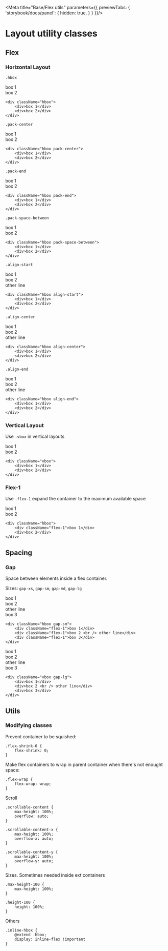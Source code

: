 
<Meta
    title="Base/Flex utils"
    parameters={{
        previewTabs: {
            'storybook/docs/panel': {
                hidden: true,
            }
        }
    }}/>

# Layout utility classes

## Flex

### Horizontal Layout

`.hbox`

<div className="hbox">
    <div className="bg-color-light-gray">box 1</div>
    <div className="bg-color-aqua-light">box 2</div>
</div>

```
<div className="hbox">
    <div>box 1</div>
    <div>box 2</div>
</div>
```

`.pack-center`

<div className="hbox pack-center">
    <div className="bg-color-light-gray">box 1</div>
    <div className="bg-color-aqua-light">box 2</div>
</div>

```
<div className="hbox pack-center">
    <div>box 1</div>
    <div>box 2</div>
</div>
```

`.pack-end`

<div className="hbox pack-end">
    <div className="bg-color-light-gray">box 1</div>
    <div className="bg-color-aqua-light">box 2</div>
</div>

```
<div className="hbox pack-end">
    <div>box 1</div>
    <div>box 2</div>
</div>
```


`.pack-space-between`

<div className="hbox pack-space-between">
    <div className="bg-color-light-gray">box 1</div>
    <div className="bg-color-aqua-light">box 2</div>
</div>

```
<div className="hbox pack-space-between">
    <div>box 1</div>
    <div>box 2</div>
</div>
```


`.align-start`

<div className="hbox align-start">
    <div className="bg-color-light-gray">box 1</div>
    <div className="bg-color-aqua-light">box 2 <br /> other line</div>
</div>

```
<div className="hbox align-start">
    <div>box 1</div>
    <div>box 2</div>
</div>
```

`.align-center`

<div className="hbox align-center">
    <div className="bg-color-light-gray">box 1</div>
    <div className="bg-color-aqua-light">box 2 <br /> other line</div>
</div>

```
<div className="hbox align-center">
    <div>box 1</div>
    <div>box 2</div>
</div>
```

`.align-end`

<div className="hbox align-end">
    <div className="bg-color-light-gray">box 1</div>
    <div className="bg-color-aqua-light">box 2 <br /> other line</div>
</div>

```
<div className="hbox align-end">
    <div>box 1</div>
    <div>box 2</div>
</div>
```


### Vertical Layout

Use `.vbox` in vertical layouts

<div className="vbox">
    <div className="bg-color-light-gray">box 1</div>
    <div className="bg-color-aqua-light">box 2</div>
</div>

```
<div className="vbox">
    <div>box 1</div>
    <div>box 2</div>
</div>
```


### Flex-1

Use `.flex-1` expand the container to the maximum available space

<div className="hbox">
    <div className="bg-color-light-gray flex-1">box 1</div>
    <div className="bg-color-aqua-light">box 2</div>
</div>

```
<div className="hbox">
    <div className="flex-1">box 1</div>
    <div>box 2</div>
</div>
```

## Spacing

### Gap 

Space between elements inside a flex container.

Sizes: 
`gap-xs`, `gap-sm`, `gap-md`, `gap-lg`

<div className="hbox gap-xs">
    <div className="bg-color-light-gray flex-1">box 1</div>
    <div className="bg-color-aqua-light flex-1">box 2 <br /> other line</div>
    <div className="bg-color-blue-white flex-1">box 3</div>
</div>

```
<div className="hbox gap-sm">
    <div className="flex-1">box 1</div>
    <div className="flex-1">box 2 <br /> other line</div>
    <div className="flex-1">box 3</div>
</div>
```

<div className="vbox gap-lg">
    <div className="bg-color-light-gray">box 1</div>
    <div className="bg-color-aqua-light">box 2 <br /> other line</div>
    <div className="bg-color-blue-white">box 3</div>
</div>

```
<div className="vbox gap-lg">
    <div>box 1</div>
    <div>box 2 <br /> other line</div>
    <div>box 3</div>
</div>
```


## Utils

### Modifying classes

Prevent container to be squished:
```
.flex-shrink-0 {
    flex-shrink: 0;
}
````

Make flex containers to wrap in parent container when there's not enought space:
```
.flex-wrap {
    flex-wrap: wrap;
}
````

Scroll
```
.scrollable-content {
    max-height: 100%;
    overflow: auto;
}

.scrollable-content-x {
    max-height: 100%;
    overflow-x: auto;
}

.scrollable-content-y {
    max-height: 100%;
    overflow-y: auto;
}
```

Sizes. Sometimes needed inside ext containers
```
.max-height-100 {
    max-height: 100%;
}

.height-100 {
    height: 100%;
}
```

Others
```
.inline-hbox {
    @extend .hbox;
    display: inline-flex !important
}
```